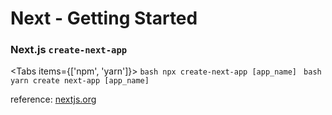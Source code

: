 
# Next - Getting Started

### Next.js `create-next-app`

<Tabs items={['npm', 'yarn']}>
  <Tab>
    ```bash
    npx create-next-app [app_name]
    ```
  </Tab>
  <Tab>
    ```bash
    yarn create next-app [app_name]
    ```
  </Tab>
</Tabs>

reference: [nextjs.org](https://nextjs.org/docs/getting-started#setup)
